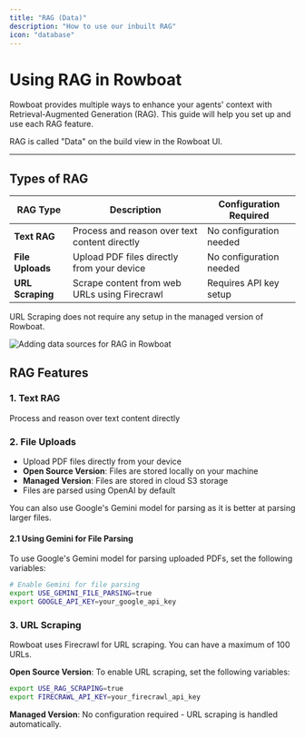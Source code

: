 ```yaml
---
title: "RAG (Data)"
description: "How to use our inbuilt RAG"
icon: "database"
---
```


# Using RAG in Rowboat

Rowboat provides multiple ways to enhance your agents' context with Retrieval-Augmented Generation (RAG). This guide will help you set up and use each RAG feature.

<Info>RAG is called "Data" on the build view in the Rowboat UI. </Info>

---

## Types of RAG

| RAG Type | Description | Configuration Required |
|----------|-------------|------------------------|
| **Text RAG** | Process and reason over text content directly | No configuration needed |
| **File Uploads** | Upload PDF files directly from your device | No configuration needed |
| **URL Scraping** | Scrape content from web URLs using Firecrawl | Requires API key setup |

<Note> URL Scraping does not require any setup in the managed version of Rowboat. </Note>

<Frame>
  <img src="/docs/img/rag-adding-data.png" className="w-full max-w-[800px] rounded-xl" alt="Adding data sources for RAG in Rowboat" />
</Frame>


## RAG Features

### 1. Text RAG

Process and reason over text content directly


### 2. File Uploads

- Upload PDF files directly from your device  
- **Open Source Version**: Files are stored locally on your machine
- **Managed Version**: Files are stored in cloud S3 storage
- Files are parsed using OpenAI by default  

<Note> You can also use Google's Gemini model for parsing as it is better at parsing larger files. </Note>

#### 2.1 Using Gemini for File Parsing

To use Google's Gemini model for parsing uploaded PDFs, set the following variables:

```bash
# Enable Gemini for file parsing
export USE_GEMINI_FILE_PARSING=true
export GOOGLE_API_KEY=your_google_api_key
```


### 3. URL Scraping

Rowboat uses Firecrawl for URL scraping. You can have a maximum of 100 URLs.

**Open Source Version**: To enable URL scraping, set the following variables:

```bash
export USE_RAG_SCRAPING=true
export FIRECRAWL_API_KEY=your_firecrawl_api_key
```

**Managed Version**: No configuration required - URL scraping is handled automatically.
